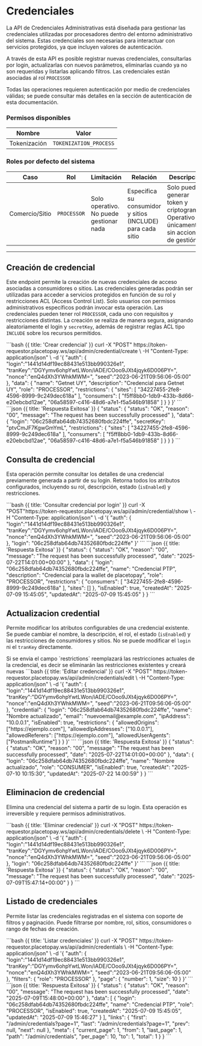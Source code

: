 

# Credenciales

La API de Credenciales Administrativas está diseñada para gestionar las credenciales utilizadas por procesadores dentro del entorno administrativo del sistema.
Estas credenciales son necesarias para interactuar con servicios protegidos, ya que incluyen valores de autenticación.

A través de esta API es posible registrar nuevas credenciales, consultarlas por login, actualizarlas con nuevos parámetros, eliminarlas cuando ya no son requeridas y listarlas aplicando filtros.
Las credenciales están asociadas al rol `PROCESSOR`

<Note> Todas las operaciones requieren autenticación por medio de credenciales válidas; se puede consultar más detalles en la sección de autenticación de esta documentación. </Note>

### Permisos disponibles

| Nombre                               | Valor                        |
|--------------------------------------|------------------------------|
| Tokenización                         | `TOKENIZATION_PROCESS`       |


### Roles por defecto del sistema

| Caso             | Rol             | Limitación                                      | Relación                                                    | Descripción                                                                                       | Permisos                 |
|------------------|------------------|------------------------------------------------|-------------------------------------------------------------|---------------------------------------------------------------------------------------------------|--------------------------|
| Comercio/Sitio   | `PROCESSOR`      | Solo operativo. No puede gestionar nada        | Especifica su consumidor y sitios (INCLUDE) para cada sitio | Solo puede generar token y criptogramas. Operativo únicamente; sin acciones de gestión.           | `TOKENIZATION_PROCESS`   |

---

## Creación de credencial

Este endpoint permite la creación de nuevas credenciales de acceso asociadas a consumidores o sitios. Las credenciales generadas podrán ser utilizadas para acceder a servicios protegidos en función de su rol y restricciones ACL (Access Control List). Solo usuarios con permisos administrativos específicos podrán invocar esta operación.
Las credenciales pueden tener rol `PROCESSOR`, cada uno con requisitos y restricciones distintas. La creación se realiza de manera segura, asignando aleatoriamente el login y `secretKey`, además de registrar reglas ACL tipo `INCLUDE` sobre los recursos permitidos.

<Row>
  <Col>
    <ApiReader
      path="/api/admin/credentials/create"
      method="post"
      api={props.refs}
    />
  </Col>

  <Col sticky>
    <CodeGroup title="Solicitud" tag="POST" label="/api/admin/credential/create">
      ```bash {{ title: 'Crear credencial' }}
      curl -X "POST" https://token-requestor.placetopay.ws/api/admin/credential/create \
      -H "Content-Type: application/json" \
      -d '{
        "auth": {
           "login":"1441d14df19ec88431e513bb990326e1",
           "tranKey":"DGYymv6ohpYwtLWon/iADE/COoo9JXt4jqyk6D006PY=",
           "nonce":"enQ4dXh3YWhkMWM=",
           "seed":"2023-06-21T09:56:06-05:00"
        },
        "data": {
          "name": "Getnet UY",
          "description": "Credencial para Getnet UY",
          "role": "PROCESSOR",
          "restrictions": {
            "sites": [
              "34227455-2fe8-4596-8999-9c249dec618a"
            ],
            "consumers": [
              "f5ff8bb0-1db9-433b-8d66-e20ebcbd12ae",
              "06a58597-c416-48d6-a7e1-f5a546b91858"
            ]
          }
        }
      }'
      ```
    </CodeGroup>
  </Col>
</Row>

<Row>
  <Col>
    <ApiReader
      path="/api/admin/credentials/create"
      method="post"
      type="response"
      api={props.refs}
    />
  </Col>

  <Col sticky>
    <CodeGroup title="Respuesta">
      ```json {{ title: 'Respuesta Exitosa' }}
      {
        "status": {
          "status": "OK",
          "reason": "00",
          "message": "The request has been successfully processed"
        },
        "data": {
          "login": "06c258dfab64db74352680fbdc224ffe",
          "secretKey": "ptvCmJF7KgwGmYmL",
          "restrictions": {
            "sites": [
              "34227455-2fe8-4596-8999-9c249dec618a"
            ],
            "consumers": [
              "f5ff8bb0-1db9-433b-8d66-e20ebcbd12ae",
              "06a58597-c416-48d6-a7e1-f5a546b91858"
            ]
          }
        }
      }
      ```
    </CodeGroup>
  </Col>
</Row>


## Consulta de credencial

Esta operación permite consultar los detalles de una credencial previamente generada a partir de su login. Retorna todos los atributos configurados, incluyendo su rol, descripción, estado (`isEnabled`) y restricciones.

<Row>
  <Col>
    <ApiReader
      path="/api/admin/credentials/show"
      method="post"
      api={props.refs}
    />
  </Col>

  <Col sticky>
    <CodeGroup title="Solicitud" tag="POST" label="/api/admin/credential/show">
      ```bash {{ title: 'Consultar credencial por login' }}
      curl -X "POST"https://token-requestor.placetopay.ws/api/admin/credential/show \
      -H "Content-Type: application/json" \
      -d '{
         "auth": {
            "login":"1441d14df19ec88431e513bb990326e1",
            "tranKey":"DGYymv6ohpYwtLWon/iADE/COoo9JXt4jqyk6D006PY=",
            "nonce":"enQ4dXh3YWhkMWM=",
            "seed":"2023-06-21T09:56:06-05:00"
        },
        "login": "06c258dfab64db74352680fbdc224ffe"
      }'
      ```
    </CodeGroup>
  </Col>
</Row>

<Row>
  <Col>
    <ApiReader
      path="/api/admin/credentials/show"
      method="post"
      type="response"
      api={props.refs}
    />
  </Col>

  <Col sticky>
    <CodeGroup title="Respuesta">
      ```json {{ title: 'Respuesta Exitosa' }}
      {
        "status": {
          "status": "OK",
          "reason": "00",
          "message": "The request has been successfully processed",
          "date": "2025-07-22T14:01:00+00:00"
        },
        "data": {
          "login": "06c258dfab64db74352680fbdc224ffe",
          "name": "Credencial PTP",
          "description": "Credencial para la wallet de placetopay",
          "role": "PROCESSOR",
          "restrictions": {
            "consumers": [
              "34227455-2fe8-4596-8999-9c249dec618a"
            ],
            "sites": []
          },
          "isEnabled": true,
          "createdAt": "2025-07-09 15:45:05",
          "updatedAt": "2025-07-09 15:45:05"
        }
      }
      ```
    </CodeGroup>
  </Col>
</Row>


## Actualizacion credential

Permite modificar los atributos configurables de una credencial existente. Se puede cambiar el nombre, la descripción, el rol, el estado (`isEnabled`) y las restricciones de consumidores y sitios. No se puede modificar el `login` ni el `tranKey` directamente.

<Note type='warning'>
Si se envia el campo `restrictions` reemplazará las restricciones actuales de la credencial, es decir se eliminarán las restricciones existentes y creará nuevas
</Note>

<Row>
  <Col>
    <ApiReader
      path="/api/admin/credentials/edit"
      method="post"
      api={props.refs}
    />
  </Col>

  <Col sticky>
    <CodeGroup title="Solicitud" tag="POST" label="/api/admin/credentials/edit">
      ```bash {{ title: 'Editar credencial' }}
      curl -X "POST" https://token-requestor.placetopay.ws/api/admin/credentials/edit \
      -H "Content-Type: application/json" \
      -d '{
         "auth": {
            "login":"1441d14df19ec88431e513bb990326e1",
            "tranKey":"DGYymv6ohpYwtLWon/iADE/COoo9JXt4jqyk6D006PY=",
            "nonce":"enQ4dXh3YWhkMWM=",
            "seed":"2023-06-21T09:56:06-05:00"
        },
        "credential": {
          "login": "06c258dfab64db74352680fbdc224ffe",
          "name": "Nombre actualizado",
          "email": "nuevoemail@example.com",
          "ipAddress": "10.0.0.1",
          "isEnabled": true,
          "restrictions": {
            "allowedOrigins": ["https://ejemplo.com"],
            "allowedIpAddresses": ["10.0.0.1"],
            "allowedReferers": ["https://ejemplo.com"],
            "allowedUserAgents": ["PostmanRuntime"]
          }
        }
      }'
      ```
    </CodeGroup>
  </Col>
</Row>

<Row>
  <Col>
    <ApiReader
      path="/api/admin/credentials/edit"
      method="post"
      type="response"
      api={props.refs}
    />
  </Col>

  <Col sticky>
    <CodeGroup title="Respuesta">
      ```json {{ title: 'Respuesta Exitosa' }}
      {
        "status": {
          "status": "OK",
          "reason": "00",
          "message": "The request has been successfully processed",
          "date": "2025-07-22T14:01:00+00:00"
        },
        "data": {
          "login": "06c258dfab64db74352680fbdc224ffe",
          "name": "Nombre actualizado",
          "role": "CONSUMER",
          "isEnabled": true,
          "createdAt": "2025-07-10 10:15:30",
          "updatedAt": "2025-07-22 14:00:59"
        }
      }
      ```
    </CodeGroup>
  </Col>
</Row>


## Eliminacion de credencial

Elimina una credencial del sistema a partir de su login. Esta operación es irreversible y requiere permisos administrativos.

<Row>
  <Col>
    <ApiReader
      path="/api/admin/credentials/delete"
      method="post"
      api={props.refs}
    />
  </Col>

  <Col sticky>
    <CodeGroup title="Solicitud" tag="POST" label="/api/admin/credentials/delete">
      ```bash {{ title: 'Eliminar credencial' }}
      curl -X "POST" https://token-requestor.placetopay.ws/api/admin/credentials/delete \
      -H "Content-Type: application/json" \
      -d '{
         "auth": {
            "login":"1441d14df19ec88431e513bb990326e1",
            "tranKey":"DGYymv6ohpYwtLWon/iADE/COoo9JXt4jqyk6D006PY=",
            "nonce":"enQ4dXh3YWhkMWM=",
            "seed":"2023-06-21T09:56:06-05:00"
        },
        "login": "06c258dfab64db74352680fbdc224ffe"
      }'
      ```
    </CodeGroup>
  </Col>
</Row>

<Row>
  <Col>
    <ApiReader
      path="/api/admin/credentials/delete"
      method="post"
      type="response"
      api={props.refs}
    />
  </Col>

  <Col sticky>
    <CodeGroup title="Respuesta">
      ```json {{ title: 'Respuesta Exitosa' }}
      {
        "status": {
          "status": "OK",
          "reason": "00",
          "message": "The request has been successfully processed",
          "date": "2025-07-09T15:47:14+00:00"
        }
      }
      ```
    </CodeGroup>
  </Col>
</Row>


## Listado de credenciales

Permite listar las credenciales registradas en el sistema con soporte de filtros y paginación. Puede filtrarse por nombre, rol, sitios, consumidores o rango de fechas de creación.


<Row>
  <Col>
    <ApiReader
      path="/api/admin/credentials/index"
      method="post"
      api={props.refs}
    />
  </Col>

  <Col sticky>
    <CodeGroup title="Solicitud" tag="POST" label="/api/admin/credentials">
      ```bash {{ title: 'Listar credenciales' }}
      curl -X "POST" https://token-requestor.placetopay.ws/api/admin/credentials \
      -H "Content-Type: application/json" \
      -d '{
        "auth": {
           "login":"1441d14df19ec88431e513bb990326e1",
           "tranKey":"DGYymv6ohpYwtLWon/iADE/COoo9JXt4jqyk6D006PY=",
           "nonce":"enQ4dXh3YWhkMWM=",
           "seed":"2023-06-21T09:56:06-05:00"
        },
        "filters": {
          "role": "PROCESSOR"
        },
        "page": {
          "number": 1,
          "size": 10
        }
      }'
      ```
    </CodeGroup>
  </Col>
</Row>

<Row>
  <Col>
    <ApiReader
      path="/api/admin/credentials/index"
      method="post"
      type="response"
      api={props.refs}
    />
  </Col>

  <Col sticky>
    <CodeGroup title="Respuesta">
      ```json {{ title: 'Respuesta Exitosa' }}
      {
        "status": {
          "status": "OK",
          "reason": "00",
          "message": "The request has been successfully processed",
          "date": "2025-07-09T15:48:00+00:00"
        },
        "data": [
          {
            "login": "06c258dfab64db74352680fbdc224ffe",
            "name": "Credencial PTP",
            "role": "PROCESSOR",
            "isEnabled": true,
            "createdAt": "2025-07-09 15:45:05",
            "updatedAt": "2025-07-09 15:46:27"
          }
        ],
        "links": {
          "first": "/admin/credentials?page=1",
          "last": "/admin/credentials?page=1",
          "prev": null,
          "next": null
        },
        "meta": {
          "current_page": 1,
          "from": 1,
          "last_page": 1,
          "path": "/admin/credentials",
          "per_page": 10,
          "to": 1,
          "total": 1
        }
      }
      ```
    </CodeGroup>
  </Col>
</Row>
